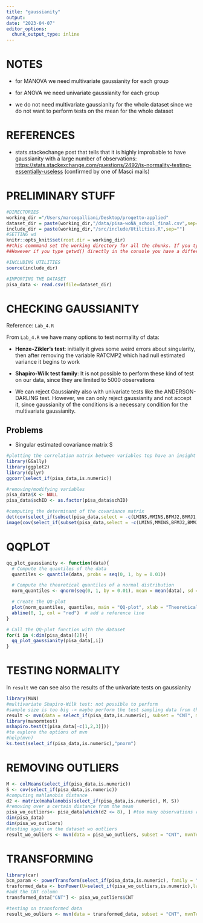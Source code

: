 ```yaml
---
title: "gaussianity"
output: 
date: "2023-04-07"
editor_options: 
  chunk_output_type: inline
---
```


# NOTES

-   for MANOVA we need multivariate gaussianity for each group

-   for ANOVA we need univariate gaussianity for each group

-   we do not need multivariate gaussianity for the whole dataset since we do not want to perform tests on the mean for the whole dataset

# REFERENCES

-   stats.stackechange post that tells that it is highly improbable to have gaussianity with a large number of observations: <https://stats.stackexchange.com/questions/2492/is-normality-testing-essentially-useless> (confirmed by one of Masci mails)

# PRELIMINARY STUFF

```r
#DIRECTORIES
working_dir ="/Users/marcogalliani/Desktop/progetto-applied"
dataset_dir = paste(working_dir,"/data/pisa-woNA_school_final.csv",sep="")
include_dir = paste(working_dir,"/src/include/Utilities.R",sep="")
#SETTING wd
knitr::opts_knit$set(root.dir = working_dir)
##this commmand set the working directory for all the chunks. If you type getwd() and run the ##code chunk it will use this wd.
##However if you type getwd() directly in the console you have a different wd

#INCLUDING UTILITIES
source(include_dir)

#IMPORTING THE DATASET
pisa_data <- read.csv(file=dataset_dir)
```

# CHECKING GAUSSIANITY

Reference: `Lab_4.R`

From `Lab_4.R` we have many options to test normality of data:

-   **Henze-Zikler's test**: initially it gives some weird errors about singularity, then after removing the variable RATCMP2 which had null estimated variance it begins to work

-   **Shapiro-Wilk test family**: It is not possible to perform these kind of test on our data, since they are limited to 5000 observations

-   We can reject Gaussianity also with univariate tests like the ANDERSON-DARLING test. However, we can only reject gaussianity and not accept it, since gaussianity of the conditions is a necessary condition for the multivariate gaussianity.

## Problems

-   Singular estimated covariance matrix S

```r
#plotting the correlation matrix between variables top have an insight on the
library(GGally)
library(ggplot2)
library(dplyr)
ggcorr(select_if(pisa_data,is.numeric))

#removing/modifying variables
pisa_data$X <- NULL
pisa_data$schID <- as.factor(pisa_data$schID)

#computing the determinant of the covariance matrix
det(cov(select_if(subset(pisa_data,select = -c(LMINS,MMINS,BFMJ2,BMMJ1,HISEI)),is.numeric)))
image(cov(select_if(subset(pisa_data,select = -c(LMINS,MMINS,BFMJ2,BMMJ1,HISEI)),is.numeric)))
```

# QQPLOT

```r
qq_plot_gaussianity <- function(data){
  # Compute the quantiles of the data
  quantiles <- quantile(data, probs = seq(0, 1, by = 0.01))

  # Compute the theoretical quantiles of a normal distribution
  norm_quantiles <- qnorm(seq(0, 1, by = 0.01), mean = mean(data), sd = sd(data))

  # Create the QQ-plot
  plot(norm_quantiles, quantiles, main = "QQ-plot", xlab = "Theoretical quantiles", ylab = "Sample quantiles")
  abline(0, 1, col = "red")  # add a reference line
}

# Call the QQ-plot function with the dataset
for(i in 4:dim(pisa_data)[2]){
  qq_plot_gaussianity(pisa_data[,i])
}
```

# TESTING NORMALITY

In `result` we can see also the results of the univariate tests on gaussianity

```r
library(MVN)
#multivariate Shapiro-Wilk test: not possible to perform
#sample size is too big -> maybe perform the test sampling data from the datset
result <- mvn(data = select_if(pisa_data,is.numeric), subset = "CNT", mvnTest = "hz",univariateTest = "SW")
library(mvnormtest)
mshapiro.test(t(pisa_data[-c(1,2,3)]))  
#to explore the options of mvn
#help(mvn)
ks.test(select_if(pisa_data,is.numeric),"pnorm")
```

# REMOVING OUTLIERS

```r
M <- colMeans(select_if(pisa_data,is.numeric))
S <- cov(select_if(pisa_data,is.numeric))
#computing mahlanobis distance
d2 <- matrix(mahalanobis(select_if(pisa_data,is.numeric), M, S))
#removing over a certain distance from the mean
pisa_wo_outliers<- pisa_data[which(d2 <= 8), ] #too many observations removed with 8
dim(pisa_data)
dim(pisa_wo_outliers)
#testing again on the dataset wo outliers
result_wo_ouliers <- mvn(data = pisa_wo_outliers, subset = "CNT", mvnTest = "hz",univariateTest = "AD")
```

# TRANSFORMING

```r
library(car)
bcn_param <- powerTransform(select_if(pisa_data,is.numeric), family = "bcnPower") #take long
trasformed_data <- bcnPower(U=select_if(pisa_wo_outliers,is.numeric),lambda=bcn_param$lambda, gamma=bcn_param$gamma)
#add the CNT column
transformed_data["CNT"] <- pisa_wo_outliers$CNT

#testing on transformed data
result_wo_ouliers <- mvn(data = transformed_data, subset = "CNT", mvnTest = "hz",univariateTest = "AD")
```
